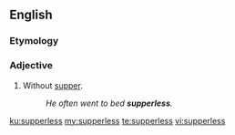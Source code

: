 ==English==

===Etymology===
{{suffix|supper|less|lang=en}}

===Adjective===
{{en-adj|-}}

# Without [[supper]].
#: ''He often went to bed '''supperless'''.''

[[ku:supperless]]
[[my:supperless]]
[[te:supperless]]
[[vi:supperless]]